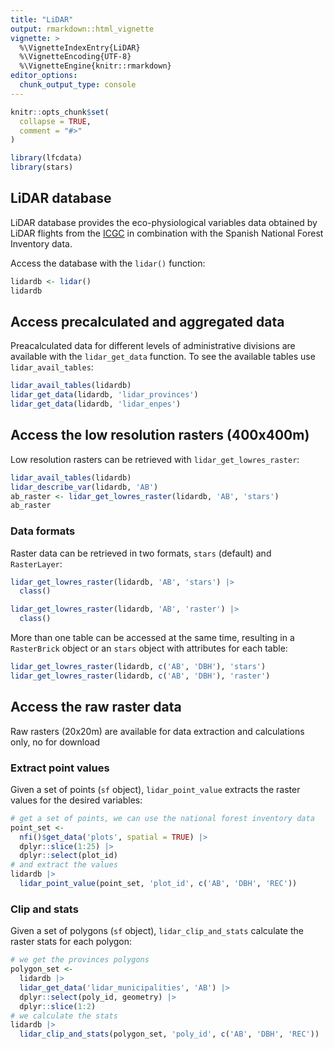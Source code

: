 ```yaml
---
title: "LiDAR"
output: rmarkdown::html_vignette
vignette: >
  %\VignetteIndexEntry{LiDAR}
  %\VignetteEncoding{UTF-8}
  %\VignetteEngine{knitr::rmarkdown}
editor_options: 
  chunk_output_type: console
---
```


```r
knitr::opts_chunk$set(
  collapse = TRUE,
  comment = "#>"
)
```

```r
library(lfcdata)
library(stars)
```


## LiDAR database

LiDAR database provides the eco-physiological variables data obtained by
LiDAR flights from the [ICGC](https://www.icgc.cat/en/) in combination with the
Spanish National Forest Inventory data.

Access the database with the `lidar()` function:

```r
lidardb <- lidar()
lidardb
```

## Access precalculated and aggregated data

Preacalculated data for different levels of administrative divisions are available with
the `lidar_get_data` function. To see the available tables use `lidar_avail_tables`:

```r
lidar_avail_tables(lidardb)
lidar_get_data(lidardb, 'lidar_provinces')
lidar_get_data(lidardb, 'lidar_enpes')
```

## Access the low resolution rasters (400x400m)

Low resolution rasters can be retrieved with `lidar_get_lowres_raster`:

```r
lidar_avail_tables(lidardb)
lidar_describe_var(lidardb, 'AB')
ab_raster <- lidar_get_lowres_raster(lidardb, 'AB', 'stars')
ab_raster
```

### Data formats

Raster data can be retrieved in two formats, `stars` (default) and `RasterLayer`:

```r
lidar_get_lowres_raster(lidardb, 'AB', 'stars') |>
  class()

lidar_get_lowres_raster(lidardb, 'AB', 'raster') |>
  class()
```

More than one table can be accessed at the same time, resulting in a `RasterBrick` object
or an `stars` object with attributes for each table:

```r
lidar_get_lowres_raster(lidardb, c('AB', 'DBH'), 'stars')
lidar_get_lowres_raster(lidardb, c('AB', 'DBH'), 'raster')
```

## Access the raw raster data

Raw rasters (20x20m) are available for data extraction and calculations only, no for
download


### Extract point values

Given a set of points (`sf` object), `lidar_point_value` extracts the raster values for
the desired variables:

```r
# get a set of points, we can use the national forest inventory data
point_set <-
  nfi()$get_data('plots', spatial = TRUE) |>
  dplyr::slice(1:25) |>
  dplyr::select(plot_id)
# and extract the values
lidardb |>
  lidar_point_value(point_set, 'plot_id', c('AB', 'DBH', 'REC'))
```


### Clip and stats

Given a set of polygons (`sf` object), `lidar_clip_and_stats` calculate the raster stats
for each polygon:

```r
# we get the provinces polygons
polygon_set <-
  lidardb |>
  lidar_get_data('lidar_municipalities', 'AB') |>
  dplyr::select(poly_id, geometry) |>
  dplyr::slice(1:2)
# we calculate the stats
lidardb |>
  lidar_clip_and_stats(polygon_set, 'poly_id', c('AB', 'DBH', 'REC'))
```


